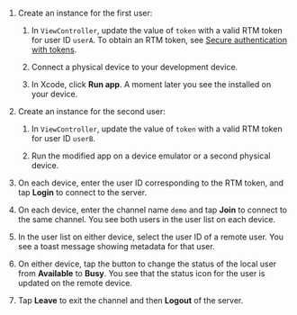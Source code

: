 
1. Create an <Vpl k="CLIENT" /> instance for the first user:

    1. In `ViewController`, update the value of `token` with a valid RTM token for user ID `userA`. To obtain an RTM token, see [Secure authentication with tokens](./authentication-workflow).

    1. Connect a physical <Vpl k="NAME" /> device to your development device.

    1. In Xcode, click **Run app**. A moment later you see the <Vpl k="CLIENT" /> installed on your device.

1. Create an <Vpl k="CLIENT" /> instance for the second user:

    1. In `ViewController`, update the value of `token` with a valid RTM token for user ID `userB`.

    1. Run the modified app on a device emulator or a second physical <Vpl k="NAME" /> device.

1. On each device, enter the user ID corresponding to the RTM token, and tap **Login** to connect to the <Vpd k="PRODUCT" /> server.

1. On each device, enter the channel name `demo` and tap **Join** to connect to the same <Vpd k="PRODUCT" /> channel. You see both users in the user list on each device.

1. In the user list on either device, select the user ID of a remote user. You see a toast message showing metadata for that user.

1. On either device, tap the button to change the status of the local user from **Available** to **Busy**. You see that the status icon for the user is updated on the remote device.

1. Tap **Leave** to exit the channel and then **Logout**  of the <Vpd k="PRODUCT" /> server.
